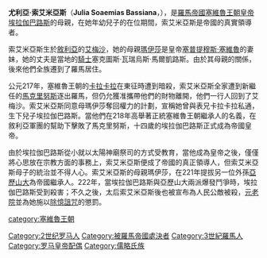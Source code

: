 {{unreferenced|time=2014-3-12}}
{{noteTA
|1=克里
}}
'''尤利亞·索艾米亞斯'''（'''Julia Soaemias Bassiana'''，{{bd|180年||222年|}}），是[[羅馬帝國|羅馬帝國]][[塞維魯王朝|塞維魯王朝]][[羅馬皇帝|皇帝]][[埃拉伽巴路斯|埃拉伽巴路斯]]的母親，在她年幼兒子的在位期間，索艾米亞斯是帝國的真實領導者。

索艾米亞斯生於[[敘利亞|敘利亞]]的[[艾梅沙|艾梅沙]]，她的母親[[尤利亞·瑪伊莎|瑪伊莎]]是皇帝[[塞普提穆斯·塞維魯|塞普提穆斯·塞維魯]]的妻妹，她的丈夫是當地的[[騎士經濟階級|騎士]]塞克圖斯·瓦瑞烏斯·馬爾凱路斯。由於其母親的關係，後來他們全族遷到了羅馬居住。

公元217年，塞維魯王朝的[[卡拉卡拉|卡拉卡拉]]在東征時遭到暗殺，索艾米亞斯全家遭到新繼任的[[馬克里努斯|馬克里努斯]]逐出羅馬，但仍允獲准攜帶他們的財物離開，他們一行人回到了艾梅沙。索艾米亞斯同意母瑪伊莎奪回權力的計劃，宣稱她曾與表兄卡拉卡拉私通，生下兒子埃拉伽巴路斯。當他們在218年高舉著正統塞維魯王朝繼承人的名義，在敘利亞軍團的幫助下擊敗了馬克里努斯，十四歲的埃拉伽巴路斯正式成為帝國皇帝。

由於埃拉伽巴路斯從小就以太陽神廟祭司的方式受教育，當他成為皇帝之後，僅僅將心思放在宗教方面的事務上，索艾米亞斯便成了帝國的真正領導人，但索艾米亞斯母子的統治並不得人心。索艾米亞斯的母親瑪伊莎，在221年提拔另一位外孫[[亞歷山大·塞維魯|亞歷山大]]為帝國繼承人。222年，當埃拉伽巴路斯與亞歷山大兩派爆發鬥爭時，埃拉伽巴路斯受到殺害；不久之後，太后索艾米亞斯後也被宣布為人民公敵被殺，[[元老院|元老院]]並為她施以[[除憶詛咒|除憶詛咒]]的懲罰。

{{Authority control}}
[[category:塞維魯王朝|category:塞維魯王朝]]
[[Category:2世纪罗马人|Category:2世纪罗马人]]
[[Category:被羅馬帝國處決者|Category:被羅馬帝國處決者]]
[[Category:3世紀羅馬人|Category:3世紀羅馬人]]
[[Category:罗马皇帝配偶|Category:罗马皇帝配偶]]
[[Category:儒略氏族|Category:儒略氏族]]